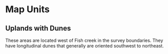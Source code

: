 # Map Units

## Uplands with Dunes

These areas are located west of Fish creek in the survey boundaries. They have longitudinal dunes that generally are oriented southwest to northeast.
